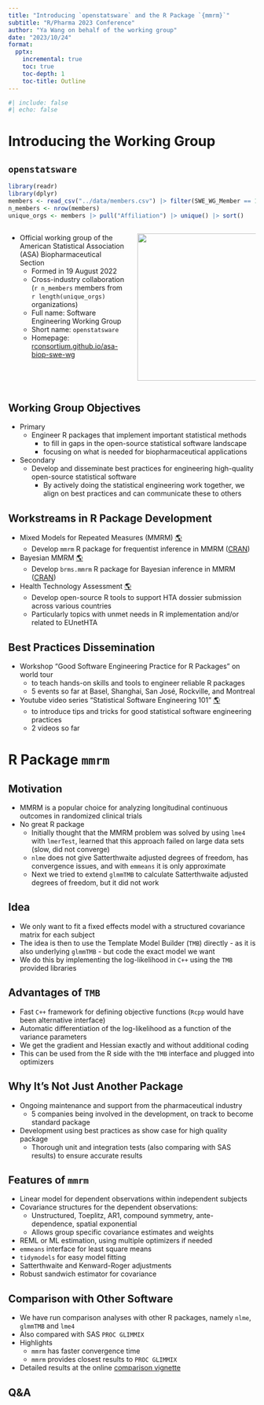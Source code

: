 ```yaml
---
title: "Introducing `openstatsware` and the R Package `{mmrm}`"
subtitle: "R/Pharma 2023 Conference"
author: "Ya Wang on behalf of the working group"
date: "2023/10/24"
format: 
  pptx:
    incremental: true   
    toc: true
    toc-depth: 1
    toc-title: Outline
---
```


```r
#| include: false
#| echo: false
```

# Introducing the Working Group

## `openstatsware`

```r
library(readr)
library(dplyr)
members <- read_csv("../data/members.csv") |> filter(SWE_WG_Member == 1)
n_members <- nrow(members)
unique_orgs <- members |> pull("Affiliation") |> unique() |> sort()
```

::: columns
::: {.column width="50%"}
- Official working group of the American Statistical Association (ASA) Biopharmaceutical Section 
  - Formed in 19 August 2022
  - Cross-industry collaboration (`r n_members` members from `r length(unique_orgs)` organizations)
  - Full name: Software Engineering Working Group
  - Short name: `openstatsware`
  - Homepage: [rconsortium.github.io/asa-biop-swe-wg](https://rconsortium.github.io/asa-biop-swe-wg)
:::

::: {.column width="50%"}
![](../sticker/sticker-new-1200.png){height="300"}
:::
:::

## Working Group Objectives

- Primary 
  - Engineer R packages that implement important statistical methods
    - to fill in gaps in the open-source statistical software landscape
    - focusing on what is needed for biopharmaceutical applications
- Secondary 
  - Develop and disseminate best practices for engineering high-quality open-source statistical software
    - By actively doing the statistical engineering work together, we align on best practices and can communicate these to others

## Workstreams in R Package Development

- Mixed Models for Repeated Measures (MMRM) [🌎](https://rconsortium.github.io/asa-biop-swe-wg/mmrm_R_package.html)
  - Develop `mmrm` R package for frequentist inference in MMRM ([CRAN](https://cran.r-project.org/package=mmrm))
- Bayesian MMRM [🌎](https://rconsortium.github.io/asa-biop-swe-wg/bayesian_mmrm_R_package.html)
  - Develop `brms.mmrm` R package for Bayesian inference in MMRM ([CRAN](https://cran.r-project.org/package=brms.mmrm))
- Health Technology Assessment [🌎](https://github.com/hta-pharma/)
  - Develop open-source R tools to support HTA dossier submission across various countries
  - Particularly topics with unmet needs in R implementation and/or related to EUnetHTA

## Best Practices Dissemination

- Workshop "Good Software Engineering Practice for R Packages" on world tour
  - to teach hands-on skills and tools to engineer reliable R packages
  - 5 events so far at Basel, Shanghai, San José, Rockville, and Montreal
- Youtube video series "Statistical Software Engineering 101" [🌎](https://www.youtube.com/playlist?list=PL848NFA2PWgCR35n02yn1ZV7JqSu3NMxS)
  - to introduce tips and tricks for good statistical software engineering practices
  - 2 videos so far

# R Package `mmrm` {background-image="slide-background-mmrm.png"}

## Motivation

- MMRM is a popular choice for analyzing longitudinal continuous outcomes in randomized clinical trials
- No great R package 
  - Initially thought that the MMRM problem was solved by using `lme4` with `lmerTest`, learned that this approach failed on large data sets (slow, did not converge)
  - `nlme` does not give Satterthwaite adjusted degrees of freedom, has convergence issues, and with `emmeans` it is only approximate
  - Next we tried to extend `glmmTMB` to calculate Satterthwaite adjusted degrees of freedom, but it did not work

## Idea

- We only want to fit a fixed effects model with a structured covariance matrix for each subject
- The idea is then to use the Template Model Builder (`TMB`) directly - as it is also underlying `glmmTMB` - but code the exact model we want
- We do this by implementing the log-likelihood in `C++` using the `TMB` provided libraries

## Advantages of `TMB`

- Fast `C++` framework for defining objective functions (`Rcpp` would have been alternative interface)
- Automatic differentiation of the log-likelihood as a function of the variance parameters
- We get the gradient and Hessian exactly and without additional coding
- This can be used from the R side with the `TMB` interface and plugged into optimizers

## Why It's Not Just Another Package

- Ongoing maintenance and support from the pharmaceutical industry
  - 5 companies being involved in the development, on track to become standard package
- Development using best practices as show case for high quality package
  - Thorough unit and integration tests (also comparing with SAS results) to ensure accurate results

## Features of `mmrm` {.smaller}

- Linear model for dependent observations within independent subjects
- Covariance structures for the dependent observations:
  - Unstructured, Toeplitz, AR1, compound symmetry, ante-dependence, spatial exponential
  - Allows group specific covariance estimates and weights
- REML or ML estimation, using multiple optimizers if needed
- `emmeans` interface for least square means
- `tidymodels` for easy model fitting
- Satterthwaite and Kenward-Roger adjustments
- Robust sandwich estimator for covariance

## Comparison with Other Software

- We have run comparison analyses with other R packages, namely `nlme`, `glmmTMB` and `lme4`
- Also compared with SAS `PROC GLIMMIX`
- Highlights 
  - `mmrm` has faster convergence time 
  - `mmrm` provides closest results to `PROC GLIMMIX`
- Detailed results at the online [comparison vignette](https://openpharma.github.io/mmrm/main/articles/mmrm_review_methods.html)

## Q&A {background-image="thank-you.jpg"}

<!-- Photo by Vie Studio [link](https://www.pexels.com/photo/thank-you-lettering-on-white-surface-4439457/) -->

